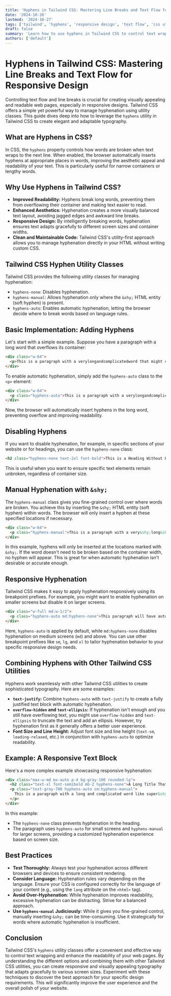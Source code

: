 ```yaml
---
title: 'Hyphens in Tailwind CSS: Mastering Line Breaks and Text Flow for Responsive Design'
date: '2024-10-26'
lastmod: '2024-10-27'
tags: ['tailwind', 'hyphens', 'responsive design', 'text flow', 'css utility classes']
draft: false
summary: 'Learn how to use hyphens in Tailwind CSS to control text wrapping and improve readability on various screen sizes. This comprehensive guide covers everything from basic implementation to advanced responsive hyphenation techniques with clear examples and code snippets.'
authors: ['default']
---
```


# Hyphens in Tailwind CSS: Mastering Line Breaks and Text Flow for Responsive Design

Controlling text flow and line breaks is crucial for creating visually appealing and readable web pages, especially in responsive designs. Tailwind CSS offers a simple yet powerful way to manage hyphenation using utility classes. This guide dives deep into how to leverage the `hyphens` utility in Tailwind CSS to create elegant and adaptable typography.

## What are Hyphens in CSS?

In CSS, the `hyphens` property controls how words are broken when text wraps to the next line. When enabled, the browser automatically inserts hyphens at appropriate places in words, improving the aesthetic appeal and readability of your text. This is particularly useful for narrow containers or lengthy words.

## Why Use Hyphens in Tailwind CSS?

*   **Improved Readability:** Hyphens break long words, preventing them from overflowing their container and making text easier to read.
*   **Enhanced Aesthetics:** Hyphenation creates a more visually balanced text layout, avoiding jagged edges and awkward line breaks.
*   **Responsive Design:** By intelligently breaking words, hyphenation ensures text adapts gracefully to different screen sizes and container widths.
*   **Clean and Maintainable Code:** Tailwind CSS's utility-first approach allows you to manage hyphenation directly in your HTML without writing custom CSS.

## Tailwind CSS Hyphen Utility Classes

Tailwind CSS provides the following utility classes for managing hyphenation:

*   `hyphens-none`: Disables hyphenation.
*   `hyphens-manual`: Allows hyphenation only where the `&shy;` HTML entity (soft hyphen) is present.
*   `hyphens-auto`: Enables automatic hyphenation, letting the browser decide where to break words based on language rules.

## Basic Implementation: Adding Hyphens

Let's start with a simple example. Suppose you have a paragraph with a long word that overflows its container:

```html
<div class="w-64">
  <p>This is a paragraph with a verylongandcomplicatedword that might cause overflow issues.</p>
</div>
```

To enable automatic hyphenation, simply add the `hyphens-auto` class to the `<p>` element:

```html
<div class="w-64">
  <p class="hyphens-auto">This is a paragraph with a verylongandcomplicatedword that might cause overflow issues.</p>
</div>
```

Now, the browser will automatically insert hyphens in the long word, preventing overflow and improving readability.

## Disabling Hyphens

If you want to disable hyphenation, for example, in specific sections of your website or for headings, you can use the `hyphens-none` class:

```html
<h2 class="hyphens-none text-2xl font-bold">This is a Heading Without Hyphens</h2>
```

This is useful when you want to ensure specific text elements remain unbroken, regardless of container size.

## Manual Hyphenation with `&shy;`

The `hyphens-manual` class gives you fine-grained control over where words are broken.  You achieve this by inserting the `&shy;` HTML entity (soft hyphen) within words. The browser will only insert a hyphen at these specified locations if necessary.

```html
<div class="w-64">
  <p class="hyphens-manual">This is a paragraph with a very&shy;long&shy;and&shy;complicated&shy;word that might cause overflow issues.</p>
</div>
```

In this example, hyphens will only be inserted at the locations marked with `&shy;`. If the word doesn't need to be broken based on the container width, no hyphen will appear.  This is great for when automatic hyphenation isn't desirable or accurate enough.

## Responsive Hyphenation

Tailwind CSS makes it easy to apply hyphenation responsively using its breakpoint prefixes. For example, you might want to enable hyphenation on smaller screens but disable it on larger screens.

```html
<div class="w-full md:w-1/2">
  <p class="hyphens-auto md:hyphens-none">This paragraph will have automatic hyphenation on small screens, but no hyphenation on medium screens and larger.</p>
</div>
```

Here, `hyphens-auto` is applied by default, while `md:hyphens-none` disables hyphenation on medium screens (`md`) and above.  You can use other breakpoint prefixes like `sm`, `lg`, and `xl` to tailor hyphenation behavior to your specific responsive design needs.

## Combining Hyphens with Other Tailwind CSS Utilities

Hyphens work seamlessly with other Tailwind CSS utilities to create sophisticated typography. Here are some examples:

*   **`text-justify`:** Combine `hyphens-auto` with `text-justify` to create a fully justified text block with automatic hyphenation.
*   **`overflow-hidden` and `text-ellipsis`:**  If hyphenation isn't enough and you still have overflowing text, you might use `overflow-hidden` and `text-ellipsis` to truncate the text and add an ellipsis.  However, try hyphenation first as it generally offers a better user experience.
*   **Font Size and Line Height:**  Adjust font size and line height (`text-sm`, `leading-relaxed`, etc.) in conjunction with `hyphens-auto` to optimize readability.

## Example: A Responsive Text Block

Here's a more complex example showcasing responsive hyphenation:

```html
<div class="max-w-md mx-auto p-4 bg-gray-100 rounded-lg">
  <h2 class="text-xl font-semibold mb-2 hyphens-none">A Long Title That Needs Attention</h2>
  <p class="text-gray-700 hyphens-auto sm:hyphens-manual">
    This is a paragraph with a long and complicated word like super&shy;cali&shy;fragil&shy;istic&shy;expi&shy;ali&shy;docious. On small screens, automatic hyphenation is enabled.  On larger screens, manual hyphenation using &shy; is used for better control. We also want to make sure the title never has any hyphens.
  </p>
</div>
```

In this example:

*   The `hyphens-none` class prevents hyphenation in the heading.
*   The paragraph uses `hyphens-auto` for small screens and `hyphens-manual` for larger screens, providing a customized hyphenation experience based on screen size.

## Best Practices

*   **Test Thoroughly:** Always test your hyphenation across different browsers and devices to ensure consistent rendering.
*   **Consider Language:** Hyphenation rules vary depending on the language. Ensure your CSS is configured correctly for the language of your content (e.g., using the `lang` attribute on the `<html>` tag).
*   **Avoid Over-Hyphenation:** While hyphenation improves readability, excessive hyphenation can be distracting. Strive for a balanced approach.
*   **Use `hyphens-manual` Judiciously:** While it gives you fine-grained control, manually inserting `&shy;` can be time-consuming. Use it strategically for words where automatic hyphenation is insufficient.

## Conclusion

Tailwind CSS's `hyphens` utility classes offer a convenient and effective way to control text wrapping and enhance the readability of your web pages. By understanding the different options and combining them with other Tailwind CSS utilities, you can create responsive and visually appealing typography that adapts gracefully to various screen sizes. Experiment with these techniques to discover the best approach for your specific design requirements. This will significantly improve the user experience and the overall polish of your website.